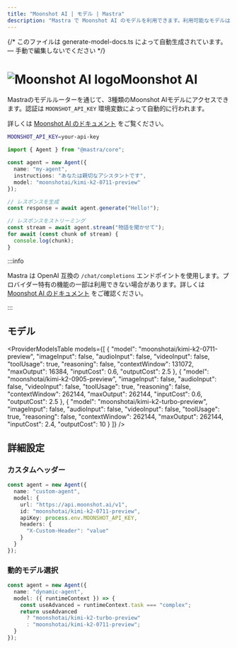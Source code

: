 ```yaml
---
title: "Moonshot AI | モデル | Mastra"
description: "Mastra で Moonshot AI のモデルを利用できます。利用可能なモデルは3件です。"
---
```


{/* このファイルは generate-model-docs.ts によって自動生成されています。— 手動で編集しないでください */}



# <img src="https://models.dev/logos/moonshotai.svg" alt="Moonshot AI logo" className="inline w-8 h-8 mr-2 align-middle dark:invert dark:brightness-0 dark:contrast-200" />Moonshot AI

Mastraのモデルルーターを通じて、3種類のMoonshot AIモデルにアクセスできます。認証は `MOONSHOT_API_KEY` 環境変数によって自動的に行われます。

詳しくは [Moonshot AI のドキュメント](https://platform.moonshot.ai) をご覧ください。

```bash
MOONSHOT_API_KEY=your-api-key
```

```typescript
import { Agent } from "@mastra/core";

const agent = new Agent({
  name: "my-agent",
  instructions: "あなたは親切なアシスタントです",
  model: "moonshotai/kimi-k2-0711-preview"
});

// レスポンスを生成
const response = await agent.generate("Hello!");

// レスポンスをストリーミング
const stream = await agent.stream("物語を聞かせて");
for await (const chunk of stream) {
  console.log(chunk);
}
```

:::info

Mastra は OpenAI 互換の `/chat/completions` エンドポイントを使用します。プロバイダー特有の機能の一部は利用できない場合があります。詳しくは [Moonshot AI のドキュメント](https://platform.moonshot.ai) をご確認ください。

:::


## モデル

<ProviderModelsTable
  models={[
  {
    "model": "moonshotai/kimi-k2-0711-preview",
    "imageInput": false,
    "audioInput": false,
    "videoInput": false,
    "toolUsage": true,
    "reasoning": false,
    "contextWindow": 131072,
    "maxOutput": 16384,
    "inputCost": 0.6,
    "outputCost": 2.5
  },
  {
    "model": "moonshotai/kimi-k2-0905-preview",
    "imageInput": false,
    "audioInput": false,
    "videoInput": false,
    "toolUsage": true,
    "reasoning": false,
    "contextWindow": 262144,
    "maxOutput": 262144,
    "inputCost": 0.6,
    "outputCost": 2.5
  },
  {
    "model": "moonshotai/kimi-k2-turbo-preview",
    "imageInput": false,
    "audioInput": false,
    "videoInput": false,
    "toolUsage": true,
    "reasoning": false,
    "contextWindow": 262144,
    "maxOutput": 262144,
    "inputCost": 2.4,
    "outputCost": 10
  }
]}
/>

## 詳細設定

### カスタムヘッダー

```typescript
const agent = new Agent({
  name: "custom-agent",
  model: {
    url: "https://api.moonshot.ai/v1",
    id: "moonshotai/kimi-k2-0711-preview",
    apiKey: process.env.MOONSHOT_API_KEY,
    headers: {
      "X-Custom-Header": "value"
    }
  }
});
```


### 動的モデル選択

```typescript
const agent = new Agent({
  name: "dynamic-agent",
  model: ({ runtimeContext }) => {
    const useAdvanced = runtimeContext.task === "complex";
    return useAdvanced
      ? "moonshotai/kimi-k2-turbo-preview"
      : "moonshotai/kimi-k2-0711-preview";
  }
});
```
